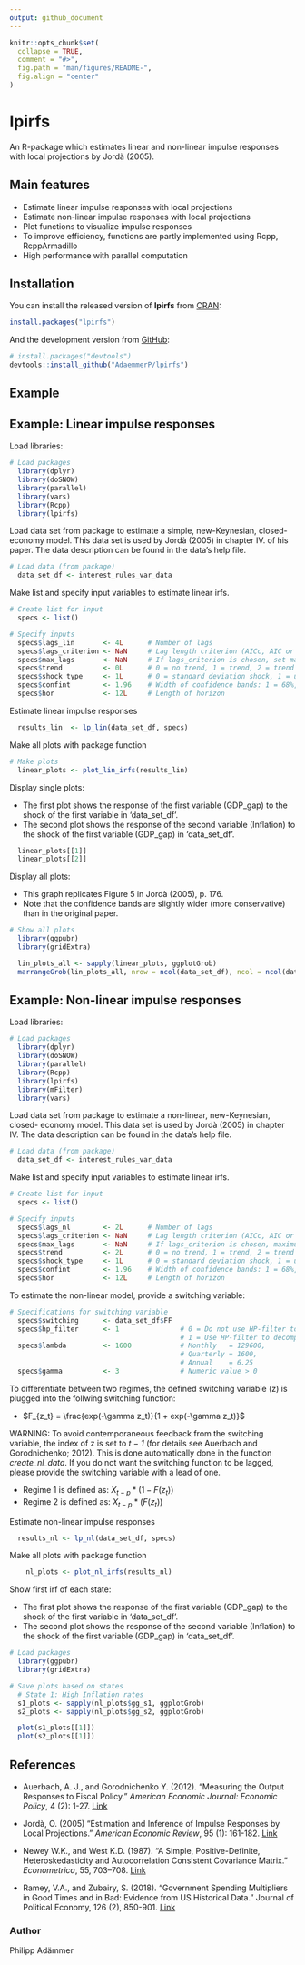 ```yaml
---
output: github_document
---
```


<!-- README.md is generated from README.Rmd. Please edit that file -->


```r
knitr::opts_chunk$set(
  collapse = TRUE,
  comment = "#>",
  fig.path = "man/figures/README-",
  fig.align = "center"
)
```

# lpirfs
An R-package which estimates linear and non-linear impulse responses
with local projections by Jordà (2005).

## Main features

- Estimate linear impulse responses with local projections
- Estimate non-linear impulse responses with local projections
- Plot functions to visualize impulse responses
- To improve efficiency, functions are partly implemented using Rcpp, RcppArmadillo
- High performance with parallel computation

## Installation

You can install the released version of **lpirfs** from [CRAN](https://CRAN.R-project.org):

```r
install.packages("lpirfs")
```

And the development version from [GitHub](https://github.com/):

``` r
# install.packages("devtools")
devtools::install_github("AdaemmerP/lpirfs")
```
## Example

## Example: Linear impulse responses
Load libraries:
```r
# Load packages
  library(dplyr)
  library(doSNOW)
  library(parallel)
  library(vars)
  library(Rcpp)
  library(lpirfs)
```

Load data set from package to estimate a  simple, new-Keynesian, closed-
economy model. This data set is used by Jordà (2005) in chapter IV. of his paper.
The data description can be found in the data's help file. 
```r
# Load data (from package)
  data_set_df <- interest_rules_var_data
```

Make list and specify input variables to estimate linear irfs. 
```r
# Create list for input
  specs <- list()

# Specify inputs
  specs$lags_lin       <- 4L      # Number of lags
  specs$lags_criterion <- NaN     # Lag length criterion (AICc, AIC or BIC)
  specs$max_lags       <- NaN     # If lags_criterion is chosen, set maximum number of lags  
  specs$trend          <- 0L      # 0 = no trend, 1 = trend, 2 = trend and quadratic trend
  specs$shock_type     <- 1L      # 0 = standard deviation shock, 1 = unit shock
  specs$confint        <- 1.96    # Width of confidence bands: 1 = 68%, 1.67 = 90%, 1.96 = 95%
  specs$hor            <- 12L     # Length of horizon
```
Estimate linear impulse responses 
```r
  results_lin  <- lp_lin(data_set_df, specs)
```

Make all plots with package function
```r
# Make plots
  linear_plots <- plot_lin_irfs(results_lin)
```
Display single plots: 

- The first plot shows the response of the first variable (GDP_gap) to the shock of the first variable in 'data_set_df'. 
- The second plot shows the response of the second variable (Inflation) to the shock of the first variable (GDP_gap) in 'data_set_df'. 
```r
  linear_plots[[1]]
  linear_plots[[2]]
```

Display all plots:

- This graph replicates Figure 5 in Jordà (2005), p. 176. 
- Note that the confidence bands are slightly wider (more conservative) than in the original paper. 
```r
# Show all plots
  library(ggpubr)
  library(gridExtra)

  lin_plots_all <- sapply(linear_plots, ggplotGrob)
  marrangeGrob(lin_plots_all, nrow = ncol(data_set_df), ncol = ncol(data_set_df), top=NULL)
```

## Example: Non-linear impulse responses
Load libraries:
```r
# Load packages
  library(dplyr)
  library(doSNOW)
  library(parallel)
  library(Rcpp)
  library(lpirfs)
  library(mFilter)
  library(vars)
```

Load data set from package to estimate a non-linear, new-Keynesian, closed-
economy model. This data set is used by Jordà (2005) in chapter IV.
The data description can be found in the data's help file. 
```r
# Load data (from package)
  data_set_df <- interest_rules_var_data
```


Make list and specify input variables to estimate linear irfs. 
```r
# Create list for input
  specs <- list()

# Specify inputs
  specs$lags_nl        <- 2L      # Number of lags
  specs$lags_criterion <- NaN     # Lag length criterion (AICc, AIC or BIC)
  specs$max_lags       <- NaN     # If lags_criterion is chosen, maximum number of lags  
  specs$trend          <- 2L      # 0 = no trend, 1 = trend, 2 = trend and quadratic trend
  specs$shock_type     <- 1L      # 0 = standard deviation shock, 1 = unit shock
  specs$confint        <- 1.96    # Width of confidence bands: 1 = 68%, 1.67 = 90%, 1.96 = 95%
  specs$hor            <- 12L     # Length of horizon
```
To estimate the non-linear model, provide a switching variable:


```r
# Specifications for switching variable
  specs$switching      <- data_set_df$FF
  specs$hp_filter      <- 1               # 0 = Do not use HP-filter to decompose switching-variable, 
                                          # 1 = Use HP-filter to decompose switching-variable
  specs$lambda         <- 1600            # Monthly   = 129600,
                                          # Quarterly = 1600,
                                          # Annual    = 6.25
  specs$gamma          <- 3               # Numeric value > 0
```

To differentiate between two regimes, the defined switching variable (z) is plugged into the follwing
switching function:

- $F_{z_t} = \frac{exp(-\gamma z_t)}{1 + exp(-\gamma z_t)}$


WARNING: To avoid contemporaneous feedback from the switching variable, the index of z is set to *t − 1* (for details see Auerbach and Gorodnichenko; 2012). This is done automatically done in the function *create_nl_data*. If you do not want the switching function to be lagged, please provide the switching variable with a lead of one.

- Regime 1 is defined as: $X_{t-p}*(1-F(z_t))$
- Regime 2 is defined as: $X_{t-p}*(F(z_t))$

Estimate non-linear impulse responses 
```r
  results_nl <- lp_nl(data_set_df, specs)
```

Make all plots with package function
```r
    nl_plots <- plot_nl_irfs(results_nl)
```
Show first irf of each state: 

- The first plot shows the response of the first variable (GDP_gap) to the shock of the first variable in 'data_set_df'. 
- The second plot shows the response of the second variable (Inflation) to the shock of the first variable (GDP_gap) in 'data_set_df'. 
```r
# Load packages
  library(ggpubr)
  library(gridExtra)

# Save plots based on states
  # State 1: High Inflation rates
  s1_plots <- sapply(nl_plots$gg_s1, ggplotGrob)
  s2_plots <- sapply(nl_plots$gg_s2, ggplotGrob)

  plot(s1_plots[[1]])
  plot(s2_plots[[1]])
```

## References
* Auerbach, A. J., and Gorodnichenko Y. (2012). "Measuring the Output Responses to Fiscal Policy." *American Economic Journal: Economic Policy*, 4    (2):   1-27. [Link](https://www.aeaweb.org/articles?id=10.1257/pol.4.2.1)

* Jordà, O. (2005) "Estimation and Inference of Impulse Responses by Local Projections." *American Economic Review*, 95 (1): 161-182.
[Link](https://www.aeaweb.org/articles?id=10.1257/0002828053828518)

* Newey W.K., and West K.D. (1987). “A Simple, Positive-Definite, Heteroskedasticity and Autocorrelation Consistent Covariance Matrix.” *Econometrica*, 55, 703–708. [Link](https://www.jstor.org/stable/1913610?seq=1#page_scan_tab_contents)

* Ramey, V.A., and Zubairy, S. (2018). "Government Spending Multipliers in Good Times and in Bad: Evidence from US Historical Data." Journal of        Political Economy, 126 (2), 850-901. [Link](https://www.journals.uchicago.edu/doi/10.1086/696277)

### Author
Philipp Adämmer
